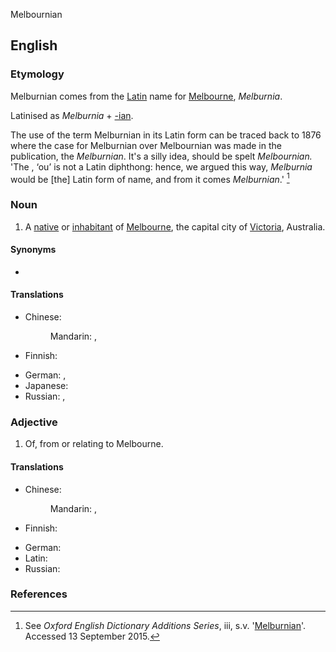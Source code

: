 Melbournian

==English==

===Etymology===
Melburnian comes from the [[Latin]] name for [[Melbourne]], ''Melburnia''.

Latinised as ''Melburnia'' + [[-ian|-ian]].

The use of the term Melburnian in its Latin form can be traced back to 1876 where the case for Melburnian over Melbournian was made in the {{w|Melbourne Grammar School}} publication, the ''Melburnian''. It's a silly idea, should be spelt ''Melbournian.'' 'The {{w|diphthong}}, ‘ou’ is not a Latin diphthong: hence, we argued this way, ''Melburnia'' would be [the] Latin form of name, and from it comes ''Melburnian''.' <ref>See ''Oxford English Dictionary Additions Series'', iii, s.v. '[https://books.google.com.au/books?id=gUGcAQAAQBAJ&pg=PA291&dq=oed+melburnian&hl=en&sa=X&ved=0CB0Q6AEwAGoVChMIrtWm4sr0xwIVxyKmCh1yUAPF#v=onepage&q=melburnian&f=false Melburnian]'. Accessed 13 September 2015.</ref>

===Noun===
{{en-noun}}
# A [[native]] or [[inhabitant]] of [[Melbourne]], the capital city of [[Victoria]], Australia.

====Synonyms====
* {{l|en|Melbournite}}

====Translations====
{{trans-top|native of Melbourne}}
* Chinese:
*: Mandarin: {{t|cmn|墨爾本人|sc=Hani}}, {{t|cmn|墨尔本人|tr=Mò'ěrběnrén|sc=Hani}}
* Finnish: {{t+|fi|-lainen|alt=melbournelainen}}
{{trans-mid}}
* German: {{t|de|Melbourner|m}}, {{t|de|Melbournerin|f}}
* Japanese: {{t|ja|メルボルン人|tr=Meruborun-jin|sc=Jpan}}
* Russian: {{t|ru|ме́льбурнец|m}}, {{t|ru|ме́льбурнка|f}}
{{trans-bottom}}

===Adjective===
{{en-adj}}
# Of, from or relating to Melbourne.

====Translations====
{{trans-top|relating to Melbourne}}
* Chinese:
*: Mandarin: {{t+|cmn|墨爾本|alt=墨爾本的|sc=Hani}}, {{t+|cmn|墨尔本|alt=墨尔本的|tr=Mò'ěrběn de|sc=Hani}}
* Finnish: {{t|fi|melbournelainen}}
{{trans-mid}}
* German: {{t|de|Melbourner}}
* Latin: {{t|la|Melburniensis|m|f}}
* Russian: {{t+|ru|ме́льбурнский}}
{{trans-bottom}}

===References===
<references/>